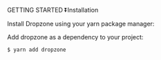 GETTING STARTED
⏬Installation

Install Dropzone using your yarn package manager:

Add dropzone as a dependency to your project:

```
$ yarn add dropzone
```

